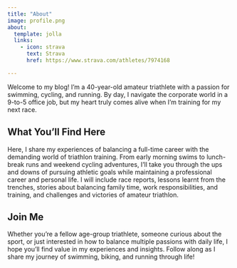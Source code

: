 ```yaml
---
title: "About"
image: profile.png
about:
  template: jolla
  links:
    - icon: strava
      text: Strava
      href: https://www.strava.com/athletes/7974168

---
```



Welcome to my blog! I'm a 40-year-old amateur triathlete with a passion for swimming, cycling, and running. By day, I navigate the corporate world in a 9-to-5 office job, but my heart truly comes alive when I'm training for my next race.

## What You'll Find Here

Here, I share my experiences of balancing a full-time career with the demanding world of triathlon training. From early morning swims to lunch-break runs and weekend cycling adventures, I'll take you through the ups and downs of pursuing athletic goals while maintaining a professional career and personal life. I will include race reports, lessons learnt from the trenches, stories about balancing family time, work responsibilities, and training, and challenges and victories of amateur triathlon.

## Join Me

Whether you're a fellow age-group triathlete, someone curious about the sport, or just interested in how to balance multiple passions with daily life, I hope you'll find value in my experiences and insights. Follow along as I share my journey of swimming, biking, and running through life!
